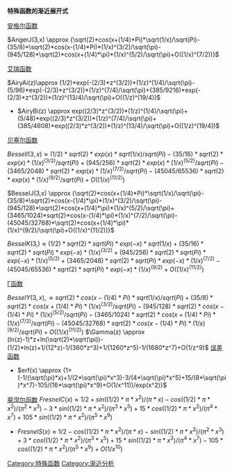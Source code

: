 {{unreferenced|time=2017-05-12T10:32:50+00:00}}
'''特殊函数的渐近展开式'''

;[[安格尔函数|安格尔函数]]
<math>AngerJ(3,x) \approx {\sqrt(2)*cos(x+(1/4)*Pi)*\sqrt(1/x)/\sqrt(Pi)-(35/8)*\sqrt(2)*cos(x-(1/4)*Pi)*(1/x)^(3/2)/\sqrt(\pi)-(945/128)*\sqrt(2)*cos(x+(1/4)*\pi)*(1/x)^(5/2)/\sqrt(\pi)+O((1/x)^(7/2))}</math>

;[[艾瑞函数|艾瑞函数]]
<math>AiryAi(z)\approx (1/2)*exp(-(2/3)*z^(3/2))*(1/z)^(1/4)/\sqrt(\pi)-(5/96)*exp(-(2/3)*z^(3/2))*(1/z)^(7/4)/\sqrt(\pi)+(385/9216)*exp(-(2/3)*z^(3/2))*(1/z)^(13/4)/\sqrt(\pi)+O((1/z)^(19/4))</math>
*<math>AiryBi(z) \approx exp((2/3)*z^(3/2))*(1/z)^(1/4)/\sqrt(\pi)+(5/48)*exp((2/3)*z^(3/2))*(1/z)^(7/4)/\sqrt(\pi)+(385/4608)*exp((2/3)*z^(3/2))*(1/z)^(13/4)/\sqrt(\pi)+O((1/z)^(19/4))</math>
;[[贝塞尔函数|贝塞尔函数]]
<math>BesselI(3,x) \approx {(1/2)*sqrt(2)*exp(x)*sqrt(1/x)/sqrt(Pi)-(35/16)*sqrt(2)*exp(x)*(1/x)^(3/2)/sqrt(Pi)+(945/256)*sqrt(2)*exp(x)*(1/x)^(5/2)/sqrt(Pi)-(3465/2048)*sqrt(2)*exp(x)*(1/x)^(7/2)/sqrt(Pi)-(45045/65536)*sqrt(2)*exp(x)*(1/x)^(9/2)/sqrt(Pi)+O((1/x)^(11/2))}</math>

<math>BesselJ(3,x) \approx {\sqrt(2)*cos(x+(1/4)*Pi)*\sqrt(1/x)/\sqrt(\pi)-(35/8)*\sqrt(2)*cos(x-(1/4)*\pi)*(1/x)^(3/2)/\sqrt(\pi)-(945/128)*\sqrt(2)*cos(x+(1/4)*\pi)*(1/x)^(5/2)/\sqrt(\pi)+(3465/1024)*sqrt(2)*cos(x-(1/4)*\pi)*(1/x)^(7/2)/\sqrt(\pi)-(45045/32768)*\sqrt(2)*cos(x+(1/4)*\pi)*(1/x)^(9/2)/\sqrt(\pi)+O((1/x)^(11/2))}</math>

<math>BesselK(3,) \approx {(1/2)*sqrt(2)*sqrt(Pi)*exp(-x)*sqrt(1/x)+(35/16)*sqrt(2)*sqrt(Pi)*exp(-x)*(1/x)^(3/2)+(945/256)*sqrt(2)*sqrt(Pi)*exp(-x)*(1/x)^(5/2)+(3465/2048)*sqrt(2)*sqrt(Pi)*exp(-x)*(1/x)^(7/2)-(45045/65536)*sqrt(2)*sqrt(Pi)*exp(-x)*(1/x)^(9/2)+O((1/x)^(11/2))}</math>
;[[Γ函数|Γ函数]]

<math> BesselY(3,x), \approx {sqrt(2)*cos(x-(1/4)*Pi)*sqrt(1/x)/sqrt(Pi)+(35/8)*sqrt(2)*cos(x+(1/4)*Pi)*(1/x)^(3/2)/sqrt(Pi)-(945/128)*sqrt(2)*cos(x-(1/4)*Pi)*(1/x)^(5/2)/sqrt(Pi)-(3465/1024)*sqrt(2)*cos(x+(1/4)*Pi)*(1/x)^(7/2)/sqrt(Pi)-(45045/32768)*sqrt(2)*cos(x-(1/4)*Pi)*(1/x)^(9/2)/sqrt(Pi)+O((1/x)^(11/2))}</math>
<math>\Gamma(z) \approx (ln(z)-1)*z+ln(\sqrt(2)*\sqrt(\pi))-(1/2)*ln(z)+1/(12*z)-1/(360*z^3)+1/(1260*z^5)-1/(1680*z^7)+O(1/z^9)</math>
[[误差函数|误差函数]]
*<math>erf(x) \approx {1+(-1/(\sqrt(\pi)*x)+1/(2*\sqrt(\pi)*x^3)-3/(4*\sqrt(\pi)*x^5)+15/(8*\sqrt(\pi)*x^7)-105/(16*\sqrt(\pi)*x^9)+O(1/x^11))/exp(x^2)}</math>
[[斐涅尔函数|斐涅尔函数]]
<math>FresnelC(x) \approx 1/2+sin((1/2)*\pi*x^2)/(\pi*x)-cos((1/2)*\pi*x^2)/(\pi^2*x^3)-3*sin((1/2)*\pi*x^2)/(\pi^3*x^5)+15*cos((1/2)*\pi*x^2)/(\pi^4*x^7)+105*sin((1/2)*\pi*x^2)/(\pi^5*x^9)</math>
*<math>FresnelS(x) \approx {1/2-cos((1/2)*\pi*x^2)/(\pi*x)-sin((1/2)*\pi*x^2)/(\pi^2*x^3)+3*cos((1/2)*\pi*x^2)/(\pi^3*x^5)+15*sin((1/2)*\pi*x^2)/(\pi^4*x^7)-105*cos((1/2)*\pi*x^2)/(\pi^5*x^9)+O(1/x^10)}</math>

[[Category:特殊函数|Category:特殊函数]]
[[Category:渐近分析|Category:渐近分析]]